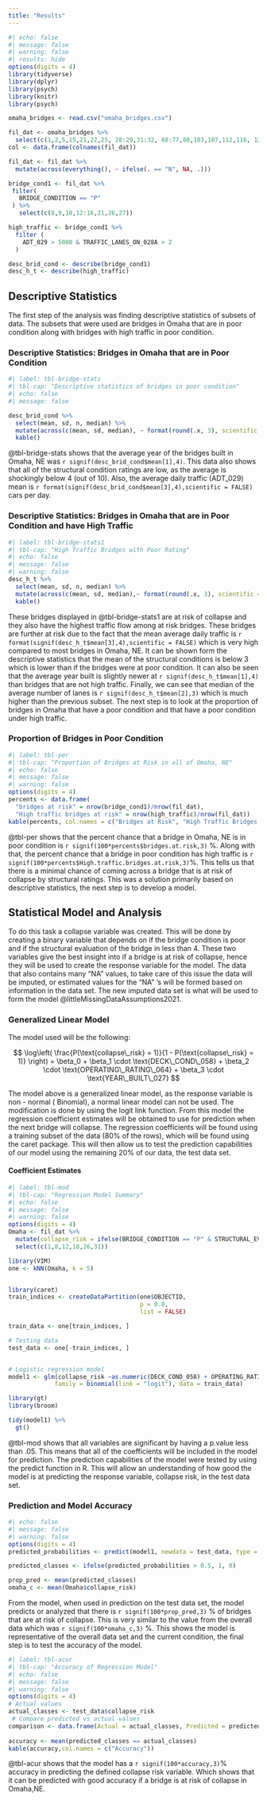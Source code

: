 ```yaml
---
title: "Results"
---
```


```r
#| echo: false
#| message: false
#| warning: false
#| results: hide
options(digits = 4)
library(tidyverse)
library(dplyr)
library(psych)
library(knitr)
library(psych)

omaha_bridges <- read.csv("omaha_bridges.csv")

fil_dat <- omaha_bridges %>%
  select(c(1,2,5,15,21,22,25, 28:29,31:32, 68:77,88,103,107,112,116, 122:125))
col <- data.frame(colnames(fil_dat))

fil_dat <- fil_dat %>%
  mutate(across(everything(), ~ ifelse(. == "N", NA, .)))

bridge_cond1 <- fil_dat %>%
 filter(
   BRIDGE_CONDITION == "P"
 ) %>%
   select(c(8,9,10,12:16,21,26,27))

high_traffic <- bridge_cond1 %>%
  filter (
    ADT_029 > 5000 & TRAFFIC_LANES_ON_028A > 2
  )

desc_brid_cond <- describe(bridge_cond1)
desc_h_t <- describe(high_traffic)
```

## Descriptive Statistics

The first step of the analysis was finding descriptive statistics of subsets of data. The subsets that were used are bridges in Omaha that are in poor condition along with bridges with high traffic in poor condition.

### Descriptive Statistics: Bridges in Omaha that are in Poor Condition

```r
#| label: tbl-bridge-stats
#| tbl-cap: "Descriptive statistics of bridges in poor condition"
#| echo: false
#| message: false

desc_brid_cond %>%
  select(mean, sd, n, median) %>%
  mutate(across(c(mean, sd, median), ~ format(round(.x, 3), scientific = FALSE))) %>%
  kable()


```

@tbl-bridge-stats shows that the average year of the bridges built in Omaha, NE was `r signif(desc_brid_cond$mean[1],4)`. This data also shows that all of the structural condition ratings are low, as the average is shockingly below 4 (out of 10). Also, the average daily traffic (ADT_029) mean is `r format(signif(desc_brid_cond$mean[3],4),scientific = FALSE)` cars per day.

### Descriptive Statistics: Bridges in Omaha that are in Poor Condition and have High Traffic

```r
#| label: tbl-bridge-stats1
#| tbl-cap: "High Traffic Bridges with Poor Rating"
#| echo: false
#| message: false
#| warning: false
desc_h_t %>%
  select(mean, sd, n, median) %>%
  mutate(across(c(mean, sd, median),~ format(round(.x, 3), scientific = FALSE)))%>%
  kable()
```

These bridges displayed in @tbl-bridge-stats1 are at risk of collapse and they also have the highest traffic flow among at risk bridges. These bridges are further at risk due to the fact that the mean average daily traffic is `r format(signif(desc_h_t$mean[3],4),scientific = FALSE)` which is very high compared to most bridges in Omaha, NE. It can be shown form the descriptive statistics that the mean of the structural conditions is below 3 which is lower than if the bridges were at poor condition. It can also be seen that the average year built is slightly newer at `r signif(desc_h_t$mean[1],4)` than bridges that are not high traffic. Finally, we can see that median of the average number of lanes is `r signif(desc_h_t$mean[2],3)` which is much higher than the previous subset. The next step is to look at the proportion of bridges in Omaha that have a poor condition and that have a poor condition under high traffic.

### Proportion of Bridges in Poor Condition

```r
#| label: tbl-per
#| tbl-cap: "Proportion of Bridges at Risk in all of Omaha, NE"
#| echo: false
#| message: false
#| warning: false
options(digits = 4)
percents <- data.frame(
  "bridges at risk" = nrow(bridge_cond1)/nrow(fil_dat),
  "High traffic bridges at risk" = nrow(high_traffic)/nrow(fil_dat))
kable(percents, col.names = c("Bridges at Risk", "High Traffic Bridges at Risk"))
```

@tbl-per shows that the percent chance that a bridge in Omaha, NE is in poor condition is `r signif(100*percents$bridges.at.risk,3)` %. Along with that, the percent chance that a bridge in poor condition has high traffic is `r signif(100*percents$High.traffic.bridges.at.risk,3)`%. This tells us that there is a minimal chance of coming across a bridge that is at risk of collapse by structural ratings. This was a solution primarily based on descriptive statistics, the next step is to develop a model.

## Statistical Model and Analysis

To do this task a collapse variable was created. This will be done by creating a binary variable that depends on if the bridge condition is poor and if the structural evaluation of the bridge in less than 4. These two variables give the best insight into if a bridge is at risk of collapse, hence they will be used to create the response variable for the model. The data that also contains many "NA" values, to take care of this issue the data will be imputed, or estimated values for the "NA" 's will be formed based on information in the data set. The new imputed data set is what will be used to form the model @littleMissingDataAssumptions2021.\

### Generalized Linear Model

The model used will be the following:

$$
\log\left( \frac{P(\text{collapse\_risk} = 1)}{1 - P(\text{collapse\_risk} = 1)} \right) 
= \beta_0 + \beta_1 \cdot \text{DECK\_COND\_058} + \beta_2 \cdot \text{OPERATING\_RATING\_064} 
+ \beta_3 \cdot \text{YEAR\_BUILT\_027}
$$

The model above is a generalized linear model, as the response variable is non - normal ( Binomial), a normal linear model can not be used. The modification is done by using the logit link function. From this model the regression coefficient estimates will be obtained to use for prediction when the next bridge will collapse. The regression coefficients will be found using a training subset of the data (80% of the rows), which will be found using the caret package. This will then allow us to test the prediction capabilities of our model using the remaining 20% of our data, the test data set.

#### Coefficient Estimates

```r
#| label: tbl-mod
#| tbl-cap: "Regression Model Summary"
#| echo: false
#| message: false
#| warning: false
options(digits = 4)
Omaha <- fil_dat %>%
  mutate(collapse_risk = ifelse(BRIDGE_CONDITION == "P" & STRUCTURAL_EVAL_067 <= 4, 1, 0)) %>%
  select(c(1,8,12,18,26,31))

library(VIM)
one <- kNN(Omaha, k = 5)


library(caret)
train_indices <- createDataPartition(one$OBJECTID, 
                                     p = 0.8, 
                                     list = FALSE)

train_data <- one[train_indices, ]

# Testing data
test_data <- one[-train_indices, ]


# Logistic regression model
model1 <- glm(collapse_risk ~as.numeric(DECK_COND_058) + OPERATING_RATING_064 + as.numeric(YEAR_BUILT_027), 
             family = binomial(link = "logit"), data = train_data)

library(gt)
library(broom)

tidy(model1) %>%
  gt()

```

@tbl-mod shows that all variables are significant by having a p.value less than .05. This means that all of the coefficients will be included in the model for prediction. The prediction capabilities of the model were tested by using the predict function in R. This will allow an understanding of how good the model is at predicting the response variable, collapse risk, in the test data set.

### Prediction and Model Accuracy

```r
#| echo: false
#| message: false
#| warning: false
options(digits = 4)
predicted_probabilities <- predict(model1, newdata = test_data, type = "response")

predicted_classes <- ifelse(predicted_probabilities > 0.5, 1, 0)

prop_pred <- mean(predicted_classes)
omaha_c <- mean(Omaha$collapse_risk)

```

From the model, when used in prediction on the test data set, the model predicts or analyzed that there is `r signif(100*prop_pred,3)` % of bridges that are at risk of collapse. This is very similar to the value from the overall data which was `r signif(100*omaha_c,3)` %. This shows the model is representative of the overall data set and the current condition, the final step is to test the accuracy of the model.

```r
#| label: tbl-acur
#| tbl-cap: "Accuracy of Regression Model"
#| echo: false
#| message: false
#| warning: false
options(digits = 4)
# Actual values
actual_classes <- test_data$collapse_risk
 # Compare predicted vs actual values
comparison <- data.frame(Actual = actual_classes, Predicted = predicted_classes)
 
accuracy <- mean(predicted_classes == actual_classes)
kable(accuracy,col.names = c("Accuracy"))
```

@tbl-acur shows that the model has a `r signif(100*accuracy,3)`% accuracy in predicting the defined collapse risk variable. Which shows that it can be predicted with good accuracy if a bridge is at risk of collapse in Omaha,NE.
